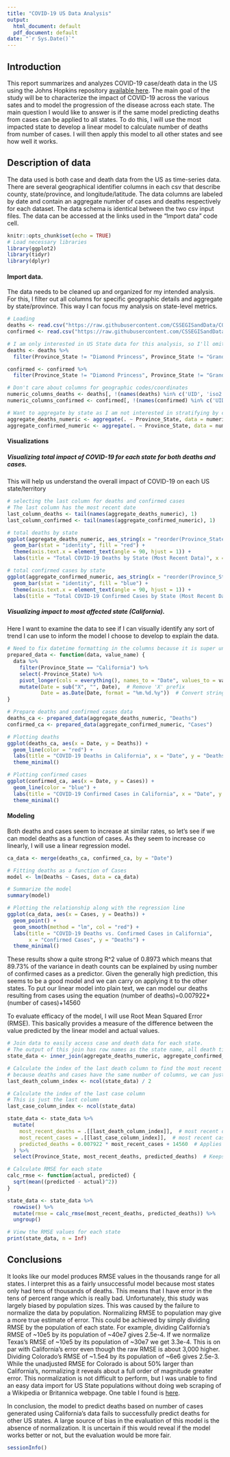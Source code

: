 ```yaml
---
title: "COVID-19 US Data Analysis"
output:
  html_document: default
  pdf_document: default
date: "`r Sys.Date()`"
---
```


## Introduction
This report summarizes and analyzes COVID-19 case/death data in the US using the Johns Hopkins repository [available here](https://github.com/CSSEGISandData/COVID-19). The main goal of the study will be to characterize the impact of COVID-19 across the various sates and to model the progression of the disease across each state. The main question I would like to answer is if the same model predicting deaths from cases can be applied to all states. To do this, I will use the most impacted state to develop a linear model to calculate number of deaths from number of cases. I will then apply this model to all other states and see how well it works.

## Description of data
The data used is both case and death data from the US as time-series data. There are several geographical identifier columns in each csv that describe county, state/province, and longitude/latitude. The data columns are labeled by date and contain an aggregate number of cases and deaths respectively for each dataset. The data schema is identical between the two csv input files. The data can be accessed at the links used in the "Import data" code cell.

```r
knitr::opts_chunk$set(echo = TRUE)
# Load necessary libraries
library(ggplot2)
library(tidyr)
library(dplyr)
```

#### Import data.
The data needs to be cleaned up and organized for my intended analysis. For this, I filter out all columns for specific geographic details and aggregate by state/province. This way I can focus my analysis on state-level metrics.
```r
# Loading
deaths <- read.csv("https://raw.githubusercontent.com/CSSEGISandData/COVID-19/master/csse_covid_19_data/csse_covid_19_time_series/time_series_covid19_deaths_US.csv")
confirmed <- read.csv("https://raw.githubusercontent.com/CSSEGISandData/COVID-19/master/csse_covid_19_data/csse_covid_19_time_series/time_series_covid19_confirmed_US.csv")

# I am only interested in US State data for this analysis, so I'll omit territories etc
deaths <- deaths %>%
  filter(Province_State != "Diamond Princess", Province_State != "Grand Princess", Province_State != "American Samoa", Province_State != "District of Columbia", Province_State != "Guam", Province_State != "Northern Mariana Islands", Province_State != "Puerto Rico", Province_State != "Virgin Islands")

confirmed <- confirmed %>%
  filter(Province_State != "Diamond Princess", Province_State != "Grand Princess", Province_State != "American Samoa", Province_State != "District of Columbia", Province_State != "Guam", Province_State != "Northern Mariana Islands", Province_State != "Puerto Rico", Province_State != "Virgin Islands")

# Don't care about columns for geographic codes/coordinates
numeric_columns_deaths <- deaths[, !(names(deaths) %in% c('UID', 'iso2', 'iso3', 'code3', 'FIPS', 'Admin2', 'Country_Region', 'Lat', 'Long_', 'Combined_Key', 'Population'))]
numeric_columns_confirmed <- confirmed[, !(names(confirmed) %in% c('UID', 'iso2', 'iso3', 'code3', 'FIPS', 'Admin2', 'Country_Region', 'Lat', 'Long_', 'Combined_Key'))]

# Want to aggregate by state as I am not interested in stratifying by county
aggregate_deaths_numeric <- aggregate(. ~ Province_State, data = numeric_columns_deaths, FUN = sum, na.rm = TRUE)
aggregate_confirmed_numeric <- aggregate(. ~ Province_State, data = numeric_columns_confirmed, FUN = sum, na.rm = TRUE)
```

#### Visualizations
##### Visualizing total impact of COVID-19 for each state for both deaths and cases.
This will help us understand the overall impact of COVID-19 on each US state/territory
```r
# selecting the last column for deaths and confirmed cases
# The last column has the most recent date
last_column_deaths <- tail(names(aggregate_deaths_numeric), 1)
last_column_confirmed <- tail(names(aggregate_confirmed_numeric), 1)

# total deaths by state 
ggplot(aggregate_deaths_numeric, aes_string(x = "reorder(Province_State, -get(last_column_deaths))", y = last_column_deaths)) +
  geom_bar(stat = "identity", fill = "red") +
  theme(axis.text.x = element_text(angle = 90, hjust = 1)) +
  labs(title = "Total COVID-19 Deaths by State (Most Recent Data)", x = "State", y = "Total Deaths")

# total confirmed cases by state
ggplot(aggregate_confirmed_numeric, aes_string(x = "reorder(Province_State, -get(last_column_confirmed))", y = last_column_confirmed)) +
  geom_bar(stat = "identity", fill = "blue") +
  theme(axis.text.x = element_text(angle = 90, hjust = 1)) +
  labs(title = "Total COVID-19 Confirmed Cases by State (Most Recent Data)", x = "State", y = "Total Confirmed Cases")
```

##### Visualizing impact to most affected state (California).
Here I want to examine the data to see if I can visually identify any sort of trend I can use to inform the model I choose to develop to explain the data.
```r
# Need to fix datetime formatting in the columns because it is super unusual
prepared_data <- function(data, value_name) {
  data %>%
    filter(Province_State == "California") %>%
    select(-Province_State) %>%
    pivot_longer(cols = everything(), names_to = "Date", values_to = value_name) %>%
    mutate(Date = sub("X", "", Date),  # Remove 'X' prefix
           Date = as.Date(Date, format = "%m.%d.%y"))  # Convert string to Date
}

# Prepare deaths and confirmed cases data
deaths_ca <- prepared_data(aggregate_deaths_numeric, "Deaths")
confirmed_ca <- prepared_data(aggregate_confirmed_numeric, "Cases")

# Plotting deaths
ggplot(deaths_ca, aes(x = Date, y = Deaths)) +
  geom_line(color = "red") +
  labs(title = "COVID-19 Deaths in California", x = "Date", y = "Deaths") +
  theme_minimal()

# Plotting confirmed cases
ggplot(confirmed_ca, aes(x = Date, y = Cases)) +
  geom_line(color = "blue") +
  labs(title = "COVID-19 Confirmed Cases in California", x = "Date", y = "Cases") +
  theme_minimal()
```

#### Modeling
Both deaths and cases seem to increase at similar rates, so let's see if we can model deaths as a function of cases.
As they seem to increase co linearly, I will use a linear regression model.
```r
ca_data <- merge(deaths_ca, confirmed_ca, by = "Date")

# Fitting deaths as a function of Cases
model <- lm(Deaths ~ Cases, data = ca_data)

# Summarize the model
summary(model)

# Plotting the relationship along with the regression line
ggplot(ca_data, aes(x = Cases, y = Deaths)) +
  geom_point() +
  geom_smooth(method = "lm", col = "red") +
  labs(title = "COVID-19 Deaths vs. Confirmed Cases in California",
       x = "Confirmed Cases", y = "Deaths") +
  theme_minimal()

```

These results show a quite strong R^2 value of 0.8973 which means that 89.73% of the variance in death counts can be explained by using number of confirmed cases as a predictor. Given the generally high prediction, this seems to be a good model and we can carry on applying it to the other states.
To put our linear model into plain text, we can model our deaths resulting from cases using the equation
(number of deaths)=0.007922*(number of cases)+14560

To evaluate efficacy of the model, I will use Root Mean Squared Error (RMSE). This basically provides a measure of the difference between the value predicted by the linear model and actual values.
```r
# Join data to easily access case and death data for each state.
# The output of this join has row names as the state name, all death time series columns, then all case time series columns.
state_data <- inner_join(aggregate_deaths_numeric, aggregate_confirmed_numeric, by = "Province_State", suffix = c("_deaths", "_cases"))

# Calculate the index of the last death column to find the most recent death total
# because deaths and cases have the same number of columns, we can just find the middle column
last_death_column_index <- ncol(state_data) / 2

# Calculate the index of the last case column
# This is just the last column
last_case_column_index <- ncol(state_data)

state_data <- state_data %>%
  mutate(
    most_recent_deaths = .[[last_death_column_index]],  # most recent death count
    most_recent_cases = .[[last_case_column_index]],  # most recent case count
    predicted_deaths = 0.007922 * most_recent_cases + 14560  # Applies the linear model
  ) %>%
  select(Province_State, most_recent_deaths, predicted_deaths)  # Keeps only relevant columns

# Calculate RMSE for each state
calc_rmse <- function(actual, predicted) {
  sqrt(mean((predicted - actual)^2))
}

state_data <- state_data %>%
  rowwise() %>%
  mutate(rmse = calc_rmse(most_recent_deaths, predicted_deaths)) %>%
  ungroup()

# View the RMSE values for each state
print(state_data, n = Inf)
```

## Conclusions
It looks like our model produces RMSE values in the thousands range for all states. I interpret this as a fairly unsuccessful model because most states only had tens of thousands of deaths. This means that I have error in the tens of percent range which is really bad. Unfortunately, this study was largely biased by population sizes. This was caused by the failure to normalize the data by population. Normalizing RMSE to population may give a more true estimate of error. This could be achieved by simply dividing RMSE by the population of each state. For example, dividing California's RMSE of ~10e5 by its population of ~40e7 gives 2.5e-4. If we normalize Texas's RMSE of ~10e5 by its population of ~30e7 we get 3.3e-4. This is on par with California's error even though the raw RMSE is about 3,000 higher. Dividing Colorado's RMSE of ~1.5e4 by its population of ~6e6 gives 2.5e-3. While the unadjusted RMSE for Colorado is about 50% larger than California's, normalizing it reveals about a full order of magnitude greater error. This normalization is not difficult to perform, but I was unable to find an easy data import for US State populations without doing web scraping of a Wikipedia or Britannica webpage. One table I found is [here](https://www.britannica.com/topic/largest-U-S-state-by-population).

In conclusion, the model to predict deaths based on number of cases generated using California's data fails to successfully predict deaths for other US states. A large source of bias in the evaluation of this model is the absence of normalization. It is uncertain if this would reveal if the model works better or not, but the evaluation would be more fair.



```r
sessionInfo()
```